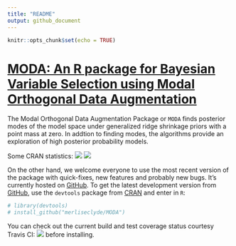 ```yaml
---
title: "README"
output: github_document
---
```


<!-- README.md is generated from README.Rmd. Please edit that file -->

```r
knitr::opts_chunk$set(echo = TRUE)
```

# [MODA: An R package for Bayesian Variable Selection using Modal Orthogonal Data Augmentation](https://github.com/merliseclyde/MODA)

The Modal Orthogonal Data Augmentation Package or `MODA` finds posterior modes of the model space under generalized ridge shrinkage priors with a point mass at zero.  In addtion to finding modes, the algorithms provide an exploration of high posterior probability models.


Some CRAN statistics: [![](http://cranlogs.r-pkg.org/badges/MODA)](http://cran.rstudio.com/web/packages/MODA/index.html) [![](http://cranlogs.r-pkg.org/badges/grand-total/MODA)](http://cran.rstudio.com/web/packages/MODA/index.html)

On the other hand, we welcome everyone to use the most recent version
of the package with quick-fixes, new features and probably new
bugs. It's currently hosted on
[GitHub](https://github.com/merliseclyde/MODA). To get the latest
development version from [GitHub](https://github.com/merliseclyde),
use the `devtools` package from
[CRAN](https://cran.r-project.org/package=devtools) and enter in `R`:

```r
# library(devtools)
# install_github("merliseclyde/MODA")
```

You can check out the current build and test coverage status courtesy Travis CI: [![](https://travis-ci.org/merliseclyde/MODA.png?branch=master)](https://travis-ci.org/merliseclyde/MODA) 
before installing.


